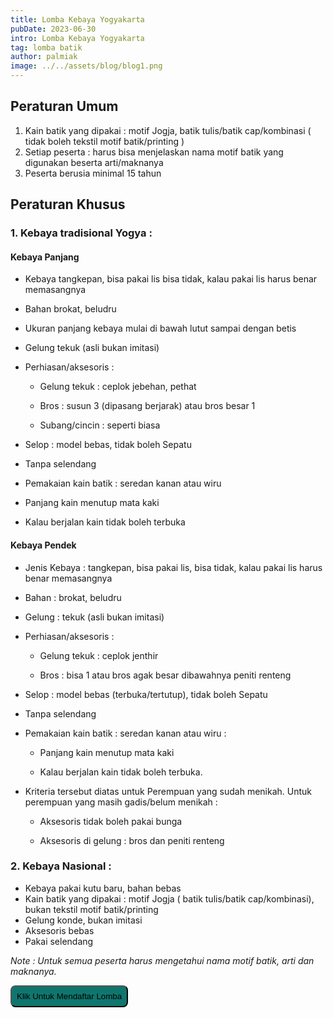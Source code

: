```yaml
---
title: Lomba Kebaya Yogyakarta
pubDate: 2023-06-30
intro: Lomba Kebaya Yogyakarta 
tag: lomba batik
author: palmiak
image: ../../assets/blog/blog1.png
---
```


## Peraturan Umum 

1. Kain batik yang dipakai : motif Jogja, batik tulis/batik cap/kombinasi ( tidak boleh tekstil motif batik/printing )
2. Setiap peserta : harus bisa menjelaskan nama motif batik yang digunakan beserta arti/maknanya
3. Peserta berusia minimal 15 tahun


## Peraturan Khusus
 
### 1. Kebaya tradisional Yogya :

#### Kebaya Panjang 
  * Kebaya tangkepan, bisa pakai lis bisa tidak, kalau pakai lis harus benar memasangnya
  * Bahan brokat, beludru
  * Ukuran panjang kebaya mulai di bawah lutut sampai dengan betis
  * Gelung tekuk (asli bukan imitasi)
  * Perhiasan/aksesoris :
     
     - Gelung tekuk : ceplok jebehan, pethat
     
     - Bros : susun 3 (dipasang berjarak) atau bros besar 1
     
     - Subang/cincin : seperti biasa
  * Selop : model bebas, tidak boleh Sepatu
  * Tanpa selendang
  * Pemakaian kain batik : seredan kanan atau wiru
  * Panjang kain menutup mata kaki
  * Kalau berjalan kain tidak boleh terbuka


#### Kebaya Pendek 
  * Jenis Kebaya : tangkepan, bisa pakai lis, bisa tidak, kalau pakai lis harus benar memasangnya
  * Bahan : brokat, beludru
  * Gelung : tekuk (asli bukan imitasi)
  * Perhiasan/aksesoris :
   
     - Gelung tekuk : ceplok jenthir
    
     - Bros : bisa 1 atau bros agak besar dibawahnya peniti renteng

  * Selop : model bebas (terbuka/tertutup), tidak boleh Sepatu
  * Tanpa selendang
  * Pemakaian kain batik : seredan kanan atau wiru :

     -  Panjang kain menutup mata kaki
     
     -	Kalau berjalan kain tidak boleh terbuka.

  * Kriteria tersebut diatas untuk Perempuan yang sudah menikah. Untuk perempuan yang masih gadis/belum menikah :

     -  Aksesoris tidak boleh pakai bunga
     
     -  Aksesoris di gelung : bros dan peniti renteng



### 2. Kebaya Nasional :
 
  * Kebaya pakai kutu baru, bahan bebas
  * Kain batik yang dipakai : motif Jogja ( batik tulis/batik cap/kombinasi), bukan tekstil motif batik/printing
  * Gelung konde, bukan imitasi
  * Aksesoris bebas
  * Pakai selendang

*Note : Untuk semua peserta harus mengetahui nama motif batik, arti dan maknanya.*

<a href="https://bit.ly/SerasiKebayaBatik" target="_blank">
  <button style="border-radius: 8px; padding: 8px; background-color: #0f766e; ">Klik Untuk Mendaftar Lomba </button>
</a>